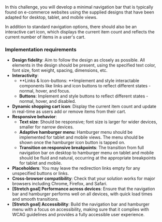 In this challenge, you will develop a minimal navigation bar that is typically found on e-commerce websites using the supplied designs that have been adapted for desktop, tablet, and mobile views.

In addition to standard navigation options, there should also be an interactive cart icon, which displays the current item count and reflects the current number of items in a user's cart.

### Implementation requirements

- **Design fidelity**: Aim to follow the design as closely as possible. All elements in the design should be present, using the specified text color, font size, font weight, spacing, dimensions, etc.
- **Interactivity**:
  - **Links & Icon-buttons: **Implement and style interactable components like links and icon buttons to reflect different states - normal, hover, and focus.
  - **Buttons**: Implement and style buttons to reflect different states - normal, hover, and disabled.
- **Dynamic shopping cart icon**: Display the current item count and update in real-time as users add or remove items from their cart.
- **Responsive behavior**:
  - **Text size**: Should be responsive; font size is larger for wider devices, smaller for narrow devices.
  - **Adaptive hamburger menu**: Hamburger menu should be implemented for tablet and mobile views. The menu should be shown once the hamburger icon button is tapped on.
  - **Transition on responsive breakpoints**: The transition from full navigation bar on desktop to hamburger menu on tablet and mobile should be fluid and natural, occurring at the appropriate breakpoints for tablet and mobile.
- **Placeholders**: You may leave the redirection links empty for any unspecified buttons or links.
- **Cross-browser compatibility**: Check that your solution works for major browsers including Chrome, Firefox, and Safari.
- **[Stretch goal] Performance across devices**: Ensure that the navigation bar and hamburger performs well on all devices, with quick load times and smooth transitions.
- **[Stretch goal] Accessibility**: Build the navigation bar and hamburger menu with a focus on accessibility, making sure that it complies with WCAG guidelines and provides a fully accessible user experience.
